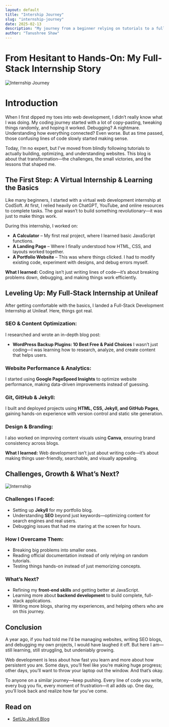 ```yaml
---
layout: default
title: "Intership Journey"
slug: "internship-journey"
date: 2025-02-13
description: "My journey from a beginner relying on tutorials to a full-stack development intern—embracing challenges, learning SEO, and building real projects."
author: "Tanushree Shaw"
---
```

# From Hesitant to Hands-On: My Full-Stack Internship Story

![Internship Journey](/blogs/assets/Internship%20journey.png)

# Introduction
When I first dipped my toes into web development, I didn’t really know what I was doing. My coding journey started with a lot of copy-pasting, tweaking things randomly, and hoping it worked. Debugging? A nightmare. Understanding how everything connected? Even worse. But as time passed, those confusing lines of code slowly started making sense.

Today, I’m no expert, but I’ve moved from blindly following tutorials to actually building, optimizing, and understanding websites. This blog is about that transformation—the challenges, the small victories, and the lessons that shaped me.

## The First Step: A Virtual Internship & Learning the Basics
Like many beginners, I started with a virtual web development internship at CodSoft. At first, I relied heavily on ChatGPT, YouTube, and online resources to complete tasks. The goal wasn’t to build something revolutionary—it was just to make things work.

During this internship, I worked on:
-  **A Calculator** – My first real project, where I learned basic JavaScript functions.
-  **A Landing Page** – Where I finally understood how HTML, CSS, and layouts worked together.
-  **A Portfolio Website** – This was where things clicked. I had to modify existing code, experiment with designs, and debug errors myself.

**What I learned:** Coding isn’t just writing lines of code—it’s about breaking problems down, debugging, and making things work efficiently.

## Leveling Up: My Full-Stack Internship at Unileaf
After getting comfortable with the basics, I landed a Full-Stack Development Internship at Unileaf. Here, things got real.

### SEO & Content Optimization:
I researched and wrote an in-depth blog post:
- **WordPress Backup Plugins: 10 Best Free & Paid Choices**
I wasn’t just coding—I was learning how to research, analyze, and create content that helps users.

### Website Performance & Analytics:
I started using **Google PageSpeed Insights** to optimize website performance, making data-driven improvements instead of guessing.

### Git, GitHub & Jekyll:
I built and deployed projects using **HTML, CSS, Jekyll, and GitHub Pages**, gaining hands-on experience with version control and static site generation.

### Design & Branding:
I also worked on improving content visuals using **Canva**, ensuring brand consistency across blogs.

**What I learned:** Web development isn’t just about writing code—it’s about making things user-friendly, searchable, and visually appealing.

## Challenges, Growth & What’s Next?

![Internship](/blogs/assets/Internship.png)

### Challenges I Faced:
- Setting up **Jekyll** for my portfolio blog.
- Understanding **SEO** beyond just keywords—optimizing content for search engines and real users.
- Debugging issues that had me staring at the screen for hours.

### How I Overcame Them:
- Breaking big problems into smaller ones.
- Reading official documentation instead of only relying on random tutorials.
- Testing things hands-on instead of just memorizing concepts.

### What’s Next?
- Refining my **front-end skills** and getting better at JavaScript.
- Learning more about **backend development** to build complete, full-stack applications.
- Writing more blogs, sharing my experiences, and helping others who are on this journey.

## Conclusion
A year ago, if you had told me I’d be managing websites, writing SEO blogs, and debugging my own projects, I would have laughed it off. But here I am—still learning, still struggling, but undeniably growing.

Web development is less about how fast you learn and more about how persistent you are. Some days, you’ll feel like you’re making huge progress; other days, you’ll want to throw your laptop out the window. And that’s okay.

To anyone on a similar journey—keep pushing. Every line of code you write, every bug you fix, every moment of frustration—it all adds up. One day, you’ll look back and realize how far you’ve come.

## Read on 
- [SetUp Jekyll Blog](/blogs/setup-jekyll-blog/)
